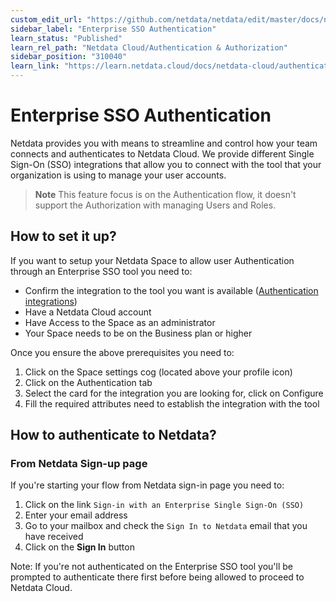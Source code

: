 ```yaml
---
custom_edit_url: "https://github.com/netdata/netdata/edit/master/docs/netdata-cloud/authentication-and-authorization/enterprise-sso-authentication.md"
sidebar_label: "Enterprise SSO Authentication"
learn_status: "Published"
learn_rel_path: "Netdata Cloud/Authentication & Authorization"
sidebar_position: "310040"
learn_link: "https://learn.netdata.cloud/docs/netdata-cloud/authentication-&-authorization/enterprise-sso-authentication"
---
```


# Enterprise SSO Authentication

Netdata provides you with means to streamline and control how your team connects and authenticates to Netdata Cloud. We provide
 different Single Sign-On (SSO) integrations that allow you to connect with the tool that your organization is using to manage your
 user accounts.

 > **Note** This feature focus is on the Authentication flow, it doesn't support the Authorization with managing Users and Roles.

## How to set it up?

If you want to setup your Netdata Space to allow user Authentication through an Enterprise SSO tool you need to:

* Confirm the integration to the tool you want is available ([Authentication integrations](https://learn.netdata.cloud/docs/netdata-cloud/authentication-&-authorization/cloud-authentication-&-authorization-integrations))
* Have a Netdata Cloud account
* Have Access to the Space as an administrator
* Your Space needs to be on the Business plan or higher

Once you ensure the above prerequisites you need to:

1. Click on the Space settings cog (located above your profile icon)
2. Click on the Authentication tab
3. Select the card for the integration you are looking for, click on Configure
4. Fill the required attributes need to establish the integration with the tool

## How to authenticate to Netdata?

### From Netdata Sign-up page

If you're starting your flow from Netdata sign-in page you need to:

1. Click on the link `Sign-in with an Enterprise Single Sign-On (SSO)`
2. Enter your email address
3. Go to your mailbox and check the `Sign In to Netdata` email that you have received
4. Click on the **Sign In** button

Note: If you're not authenticated on the Enterprise SSO tool you'll be prompted to authenticate there
first before being allowed to proceed to Netdata Cloud.
